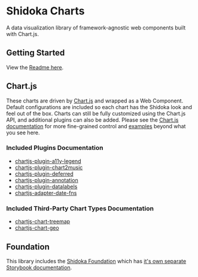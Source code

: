
<Meta title="Welcome" />

# Shidoka Charts

A data visualization library of framework-agnostic web components built with Chart.js.

## Getting Started

View the [Readme here](https://github.com/kyndryl-design-system/shidoka-charts).

## Chart.js

These charts are driven by [Chart.js](https://www.chartjs.org) and wrapped as a Web Component. Default configurations are included so each chart has the Shidoka look and feel out of the box. Charts can still be fully customized using the Chart.js API, and additional plugins can also be added. Please see the [Chart.js documentation](https://www.chartjs.org/docs/latest/) for more fine-grained control and [examples](https://www.chartjs.org/docs/latest/samples/information.html) beyond what you see here.

### Included Plugins Documentation

- [chartjs-plugin-a11y-legend](https://github.com/julianna-langston/chartjs-plugin-a11y-legend)
- [chartjs-plugin-chart2music](https://github.com/julianna-langston/chartjs2music)
- [chartjs-plugin-deferred](https://github.com/chartjs/chartjs-plugin-deferred)
- [chartjs-plugin-annotation](https://www.chartjs.org/chartjs-plugin-annotation/latest/guide/)
- [chartjs-plugin-datalabels](https://chartjs-plugin-datalabels.netlify.app/)
- [chartjs-adapter-date-fns](https://github.com/chartjs/chartjs-adapter-date-fns)

### Included Third-Party Chart Types Documentation

- [chartjs-chart-treemap](https://chartjs-chart-treemap.pages.dev/)
- [chartjs-chart-geo](https://github.com/sgratzl/chartjs-chart-geo)

## Foundation

This library includes the [Shidoka Foundation](https://github.com/kyndryl-design-system/shidoka-foundation) which has [it's own separate Storybook documentation](https://kyndryl-design-system.github.io/shidoka-foundation/).
